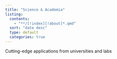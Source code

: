 ```yaml
---
title: "Science & Academia"
listing:
  contents:
    - "**/[!index][!about]*.qmd"
  sort: "date desc"
  type: default
  categories: true
---
```


Cutting-edge applications from universities and labs